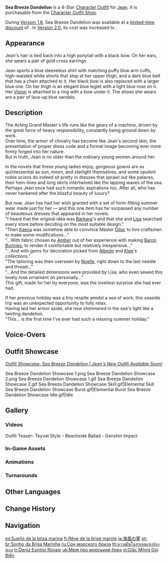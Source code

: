 {{Outfit Infobox
|id           = 200301
|image        = <gallery>
Character Jean Sea Breeze Dandelion Full Wish.png|Wish
Outfit Sea Breeze Dandelion Game.png|In-Game
</gallery>
|character    = Jean
|type         = Themed
|quality      = 4
|description  = Jean's summer wear. Light and cool, but no less elegant for it. The perfect choice for a trip to the seaside.
|obtain       = [[Character Outfit Shop]]
}}
'''Sea Breeze Dandelion''' is a 4-Star [[Character Outfit]] for [[Jean]]. It is purchasable from the [[Character Outfit Shop]].

During [[Version 1.6]], Sea Breeze Dandelion was available at a [[Sea Breeze Dandelion Discount|limited-time discount]] of {{Item|Genesis Crystal|30|x=1,350}}. In [[Version 2.0]], its cost was increased to {{Item|Genesis Crystal|30|x=1,680}}.

==Appearance==
<!-- Keep appearance section short and concise. Limit to 1-2 paragraphs (preferably 1 paragraph) with 3-4 sentences each. -->
Jean's hair is tied back into a high ponytail with a black bow. On her ears, she wears a pair of gold cross earrings.

Jean sports a blue sleeveless shirt with matching puffy blue arm cuffs, high-waisted white shorts that stop at her upper thigh, and a dark blue belt that has a chain attached to it. Her black bow is also replaced with a larger blue one. On her thigh is an elegant blue leglet with a light blue rose on it. Her [[Vision]] is attached to a ring with a bow under it. The shoes she wears are a pair of lace-up blue sandals.

==Description==
The Acting Grand Master's life runs like the gears of a machine, driven by the great force of heavy responsibility, constantly being ground down by work.<br>
Over time, the armor of chivalry has become like Jean's second skin, the presentation of proper dress code and a formal image becoming ever more firmly forged into her nature.<br>
But in truth, Jean is no older than the ordinary young women around her.

In the novels that these young ladies enjoy, gorgeous gowns are as quintessential as sun, moon, and starlight themselves, and some opulent noble scions do indeed sit pretty in dresses that sprawl out like palaces, their hem-lines and long skirts intertwined like the lapping waves of the sea.<br>
Perhaps Jean once had such romantic aspirations too. After all, who has never hankered after the blissful beauty of luxury?

But now, Jean has had her wish granted with a set of form-fitting summer wear made just for her &mdash; and this one item has far surpassed any number of beauteous dresses that appeared in her novels.<br>
"I heard that the original idea was [[Barbara]]'s and that she and [[Lisa]] searched every store before deciding on the most suitable design."<br>
"Then [[Kaeya]] was somehow able to convince Master [[Diluc]] to hire craftsmen to make some modifications..."<br>
"...With fabric chosen by [[Amber]] out of her experience with making [[Explosive Puppet|Baron Bunnies]], to render it comfortable but relatively inexpensive..."<br>
"...And with gems for decoration picked from [[Albedo]] and [[Klee]]'s collections."<br>
"The tailoring was then overseen by [[Noelle]], right down to the last needle and thread..."<br>
"...And the detailed dimensions were provided by Lisa, who even sewed this lovely rose ornament on personally..."<br>
This gift, made for her by everyone, was the loveliest surprise she had ever had.

If her previous holiday was a tiny respite amidst a sea of work, this seaside trip was an unexpected opportunity to fully relax.<br>
Having laid her armor aside, she now shimmered in the sea's light like a twirling dandelion.<br>
"This... is the first time I've ever had such a relaxing summer holiday."

==Voice-Overs==
{{VO/Outfit
|switch_01_tx_en   = Such a delightful summer outfit, I do hope I don't get it dirty.
|switch_01_tx_zh   = 这样精致的夏装，可不能弄脏了。
|switch_01_rm_zh   = Zhèyàng jīngzhì de xiàzhuāng, kě bùnéng nòngzāngle.
|switch_01_tx_ja   = これほどよくできた夏服を、汚すわけにはいけないな。
|switch_01_rm_ja   = Kore hodo yoku dekita natsufuku wo, kegasu wake ni wa ikenai na.
|switch_01_tx_ko   = 이렇게 예쁜 여름 옷을, 더럽히면 안되겠어
|switch_01_rm_ko   = Ireoke yeoppeun yeoreum oseul, deoreopimyeon andoegesseo

|switch_02_tx_en   = I wonder what scents the sea breeze will bring us today?
|switch_02_tx_zh   = 不知道今天的海风…会是怎样的味道。
|switch_02_rm_zh   = Bù zhīdào jīntiān de hǎifēng... huì shì zěnyàng de wèidào.
|switch_02_tx_ja   = 今日の海風は、どのようの匂いがするのだろうか？
|switch_02_rm_ja   = Kyou no umikaze wa, dono you no nioi ga suru no darou ka?
|switch_02_tx_ko   = 오늘은 바닷바람에서 어떤 냄새가 날까?
|switch_02_rm_ko   = Oneureun badatbarameseo eotteon naemsaega nalkka?

|switch_03_tx_en   = With the sea's breeze.
|switch_03_tx_zh   = 循着海风的方向。
|switch_03_rm_zh   = Xúnzhe hǎifēng de fāngxiàng.
|switch_03_tx_ja   = 海風に沿って。
|switch_03_rm_ja   = Umikaze ni sotte.
|switch_03_tx_ko   = 바닷바람의 방향을 따라
|switch_03_rm_ko   = Badatbaram-ui banghyang-e ttara
}}

==Outfit Showcase==
''[https://genshin.hoyoverse.com/en/news/detail/103949 Outfit Showcase: Sea Breeze Dandelion | Jean's New Outfit Available Soon!]''
<gallery>
Sea Breeze Dandelion Showcase 1.png
Sea Breeze Dandelion Showcase 2.png
Sea Breeze Dandelion Showcase 1.gif
Sea Breeze Dandelion Showcase 2.gif
Sea Breeze Dandelion Showcase Skill.gif|Elemental Skill
Sea Breeze Dandelion Showcase Burst.gif|Elemental Burst
Sea Breeze Dandelion Showcase Idle.gif|Idle
</gallery>

==Gallery==
===Videos===
<gallery>
Outfit Teaser- Teyvat Style – Beachside Ballad - Genshin Impact
</gallery>

===In-Game Assets===
{{Assets/Outfit|Sea Breeze Dandelion|nomain=1}}

===Animations===
{{Preview/CharacterAnimations|Sea Breeze Dandelion|nocaption=1}}

===Turnarounds===
{{Turnarounds}}

==Other Languages==
{{Other Languages
|en      = Sea Breeze Dandelion
|zhs     = 海风之梦
|zhs_rm  = Hǎifēng zhī Mèng
|zht     = 海風之夢
|zht_rm  = Hǎifēng zhī Mèng
|zh_tl   = Dream of the Sea Breeze
|ja      = 海風の夢
|ja_rm   = Umikazenoyume
|ja_tl   = Sea Breeze's Dream
|ko      = 바닷바람의 꿈
|ko_rm   = Badatbaram-ui Kkum
|ko_tl   = Sea Breeze's Dream
|es      = Sueño de la brisa marina
|es_tl   = Dream of the Sea Breeze
|fr      = Rêve de la brise marine
|fr_tl   = Dream of the Sea Breeze
|ru      = Сон морского бриза
|ru_tl   = Sea Breeze Dream
|th      = ความฝันในสายลมแห่งท้องทะเล
|th_rm   = Khwam Fan Nai Sailom Haeng Thong Thale
|th_tl   = A Dream in the Sea Breeze
|vi      = Giấc Mộng Gió Biển
|vi_tl   = Sea Breeze Dream
|de      = Traum von der Meeresbrise
|de_tl   = Dream of the Sea Breeze
|id      = Sea Breeze Dandelion
|pt      = Sonho da Brisa Marinha
|pt_tl   = Dream of the Sea Breeze
|tr      = Deniz Esintisi Rüyası
|tr_tl   = Sea Breeze Dream
|it      = Dente di leone della brezza marina
|it_tl   = Dandelion of Sea Breeze
}}

==Change History==
{{Change History|1.6}}

==Navigation==
{{Dressing Room Navbox|outfit}}

[[es:Sueño de la brisa marina]]
[[fr:Rêve de la brise marine]]
[[ja:海風の夢]]
[[pt-br:Sonho da Brisa Marinha]]
[[ru:Сон морского бриза]]
[[th:ความฝันในสายลมแห่งท้องทะเล]]
[[tr:Deniz Esintisi Rüyası]]
[[uk:Мрія про морський бриз]]
[[vi:Giấc Mộng Gió Biển]]